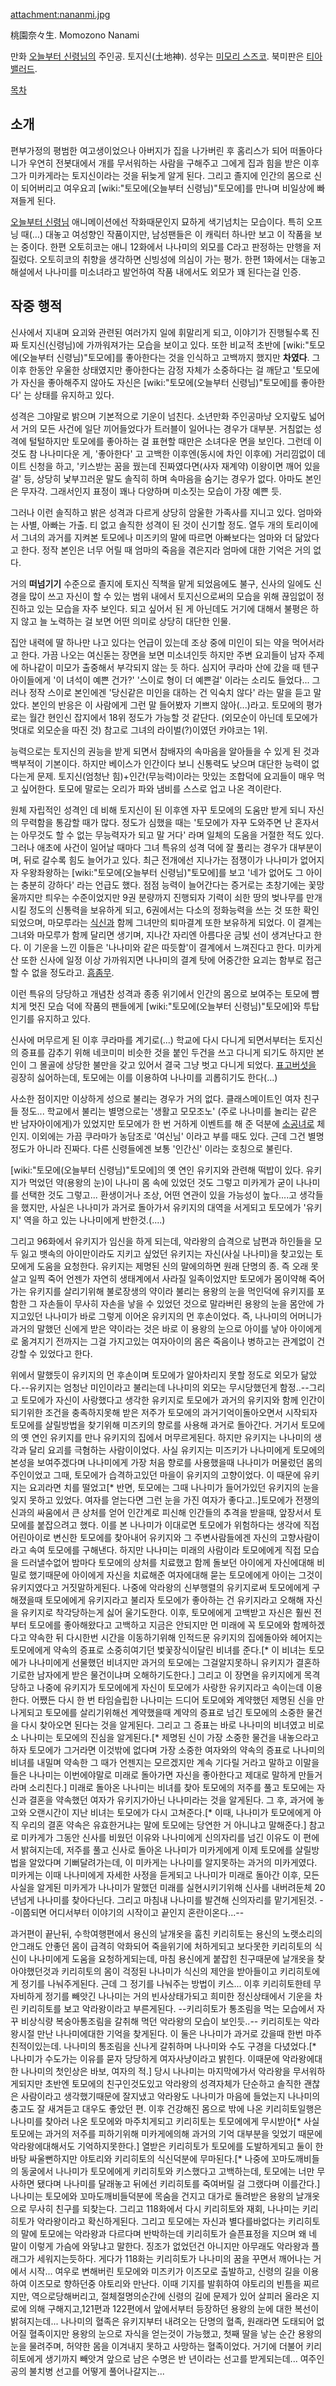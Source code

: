 attachment:nananmi.jpg

桃園奈々生. Momozono Nanami

만화 [[오늘부터 신령님]]의 주인공. 토지신(土地神). 
성우는 [[미모리 스즈코]]. 북미판은 [[티아 밸러드]].

[[목차]]
== 소개 ==
편부가정의 평범한 여고생이었으나 아버지가 집을 나가버린 후 홈리스가 되어 떠돌아다니가 우연히 전봇대에서 개를 무서워하는 사람을 구해주고 그에게 집과 힘을 받은 이후 그가 미카게라는 토지신이라는 것을 뒤늦게 알게 된다. 그리고 졸지에 인간의 몸으로 신이 되어버리고 여우요괴 [wiki:"토모에(오늘부터 신령님)"토모에]를 만나며 비일상에 빠져들게 된다. 

[[오늘부터 신령님]] 애니메이션에선 작화때문인지 묘하게 색기넘치는 모습이다. 특히 오프닝 때(…)
대놓고 여성향인 작품이지만, 남성팬들은 이 캐릭터 하나만 보고 이 작품을 보는 중이다. 한편 오토히코는 애니 12화에서 나나미의 외모를 C라고 판정하는 만행을 저질렀다. 오토히코의 취향을 생각하면 신빙성에 의심이 가는 평가. 한편 1화에서는 대놓고 해설에서 나나미를 미소녀라고 발언하여 작품 내에서도 외모가 꽤 된다는걸 인증.

== 작중 행적 ==
신사에서 지내며 요괴와 관련된 여러가지 일에 휘말리게 되고, 이야기가 진행될수록 진짜 토지신(신령님)에 가까워져가는 모습을 보이고 있다. 또한 비교적 초반에 [wiki:"토모에(오늘부터 신령님)"토모에]를 좋아한다는 것을 인식하고 고백까지 했지만 '''차였다'''. 그 이후 한동안 우울한 상태였지만 좋아한다는 감정 자체가 소중하다는 걸 깨닫고 '토모에가 자신을 좋아해주지 않아도 자신은 [wiki:"토모에(오늘부터 신령님)"토모에]를 좋아한다' 는 상태를 유지하고 있다.

성격은 그야말로 밝으며 기본적으로 기운이 넘친다. 소년만화 주인공마냥 오지랖도 넓어서 거의 모든 사건에 일단 끼어들었다가 트러블이 일어나는 경우가 대부분. 거침없는 성격에 털털하지만 토모에를 좋아하는 걸 표현할 때만은 소녀다운 면을 보인다. 그런데 이것도 참 나나미다운 게, '좋아한다' 고 고백한 이후엔(동시에 차인 이후에) 거리낌없이 데이트 신청을 하고, '키스받는 꿈을 꿨는데 진짜였다면(사자 재계약) 이왕이면 깨어 있을걸' 등, 상당히 낯부끄러운 말도 솔직히 하며 속마음을 숨기는 경우가 없다. 아마도 본인은 무자각. 그래서인지 표정이 꽤나 다양하며 미소짓는 모습이 가장 예쁜 듯.

그러나 이런 솔직하고 밝은 성격과 다르게 상당히 암울한 가족사를 지니고 있다. 엄마와는 사별, 아빠는 가출. 티 없고 솔직한 성격이 된 것이 신기할 정도. 열두 개의 토리이에서 그녀의 과거를 지켜본 토모에나 미즈키의 말에 따르면 아빠보다는 엄마와 더 닮았다고 한다. 정작 본인은 너무 어릴 때 엄마의 죽음을 겪은지라 엄마에 대한 기억은 거의 없다. 

거의 '''떠넘기기''' 수준으로 졸지에 토지신 직책을 맡게 되었음에도 불구, 신사의 일에도 신경을 많이 쓰고 자신이 할 수 있는 범위 내에서 토지신으로써의 모습을 위해 끊임없이 정진하고 있는 모습을 자주 보인다. 되고 싶어서 된 게 아닌데도 거기에 대해서 불평은 하지 않고 늘 노력하는 걸 보면 어떤 의미로 상당히 대단한 인물.

집안 내력에 딸 하나만 나고 있다는 언급이 있는데 조상 중에 미인이 되는 약을 먹어서라고 한다. 가끔 나오는 여신돋는 장면을 보면 미소녀인듯 하지만 주변 요괴들이 남자 주제에 하나같이 미모가 출중해서 부각되지 않는 듯 하다. 심지어 쿠라마 산에 갔을 때 텐구 아이들에게 '이 녀석이 예쁜 건가?' '스이로 형이 더 예쁜걸' 이라는 소리도 들었다... 그러나 정작 스이로 본인에겐 '당신같은 미인을 대하는 건 익숙치 않다' 라는 말을 듣고 말았다. 본인의 반응은 이 사람에게 그런 말 들어봤자 기쁘지 않아(...)라고. 토모에의 평가로는 월간 현인신 잡지에서 18위 정도가 가능할 것 같단다. (외모순이 아닌데 토모에가 멋대로 외모순을 따진 것) 참고로 그녀의 라이벌(?)이였던 카야코는 1위.
 
능력으로는 토지신의 권능을 받게 되면서 참배자의 속마음을 알아들을 수 있게 된 것과 백부적이 기본이다. 하지만 베이스가 인간이다 보니 신통력도 낮으며 대단한 능력이 없다는게 문제. 토지신(엄청난 힘)+인간(무능력)이라는 맛있는 조합덕에 요괴들이 매우 먹고 싶어한다. 토모에 말로는 오리가 파와 냄비를 스스로 업고 나온 격이란다. 

원체 자립적인 성격인 데 비해 토지신이 된 이후엔 자꾸 토모에의 도움만 받게 되니 자신의 무력함을 통감할 때가 많다. 정도가 심했을 때는 '토모에가 자꾸 도와주면 난 혼자서는 아무것도 할 수 없는 무능력자가 되고 말 거다' 라며 일체의 도움을 거절한 적도 있다. 그러나 애초에 사건이 일어날 때마다 그녀 특유의 성격 덕에 잘 풀리는 경우가 대부분이며, 뒤로 갈수록 힘도 늘어가고 있다. 최근 전개에선 지나가는 점쟁이가 나나미가 없어지자 우왕좌왕하는 [wiki:"토모에(오늘부터 신령님)"토모에]를 보고 '네가 없어도 그 아이는 충분히 강하다' 라는 언급도 했다. 점점 능력이 늘어간다는 증거로는 초창기에는 꽃망울까지만 틔우는 수준이었지만 9권 분량까지 진행되자 기력이 쇠한 땅의 벚나무를 만개시킬 정도의 신통력을 보유하게 되고, 6권에서는 다소의 정화능력을 쓰는 것 또한 확인되었으며, 마모루라는 [[식신]]과 함께 그녀만의 퇴마결계 또한 보유하게 되었다. 이 결계는 그녀와 마모루가 함께 달리면 생기며, 지나간 자리엔 아름다운 금빛 선이 생겨난다고 한다. 이 기운을 느낀 이들은 '나나미와 같은 따듯함'이 결계에서 느껴진다고 한다. 미카게 산 또한 신사에 일정 이상 가까워지면 나나미의 결계 탓에 어중간한 요괴는 함부로 접근할 수 없을 정도라고. [[흠좀무]].

이런 특유의 당당하고 개념찬 성격과 종종 위기에서 인간의 몸으로 보여주는 토모에 뺨치게 멋진 모습 덕에 작품의 팬들에게 [wiki:"토모에(오늘부터 신령님)"토모에]와 투탑 인기를 유지하고 있다.

신사에 머무르게 된 이후 쿠라마를 계기로(...) 학교에 다시 다니게 되면서부터는 토지신의 증표를 감추기 위해 네코미미 비슷한 것을 붙인 두건을 쓰고 다니게 되기도 하지만 본인이 그 몰골에 상당한 불만을 갖고 있어서 결국 그냥 벗고 다니게 되었다. [[표고버섯]]을 굉장히 싫어하는데, 토모에는 이를 이용하여 나나미를 괴롭히기도 한다(...)

사소한 점이지만 이상하게 성으로 불리는 경우가 거의 없다. 클래스메이트인 여자 친구들 정도... 학교에서 불리는 별명으로는 '생활고 모모조노' (주로 나나미를 놀리는 같은 반 남자아이에게)가 있었지만 토모에가 한 번 거하게 이벤트를 해 준 덕분에 [[소공녀]]로 체인지. 이외에는 가끔 쿠라마가 농담조로 '여신님' 이라고 부를 때도 있다. 근데 그건 별명 정도가 아니라 진짜다. 다른 신령들에겐 보통 '인간신' 이라는 호칭으로 불린다. 

[wiki:"토모에(오늘부터 신령님)"토모에]의 옛 연인 유키지와 관련해 떡밥이 있다. 유키지가 먹었던 약(용왕의 눈)이 나나미 몸 속에 있었던 것도 그렇고 미카게가 굳이 나나미를 선택한 것도 그렇고... 환생이거나 조상, 어떤 연관이 있을 가능성이 높다....고 생각들을 했지만, 사실은 나나미가 과거로 돌아가서 유키지의 대역을 서게되고 토모에가 '유키지' 역을 하고 있는 나나미에게 반한것.(....)

그리고 96화에서 유키지가 임신을 하게 되는데, 악라왕의 습격으로 남편과 하인들을 모두 잃고 뱃속의 아이만이라도 지키고 싶었던 유키지는 자신(사실 나나미)을 찾고있는 토모에게 도움을 요청한다. 유키지는 제명된 신의 말에의하면 원래 단명의 종. 즉 오래 못살고 일찍 죽어 언젠가 자연히 생태계에서 사라질 일족이었지만 토모에가 몸이약해 죽어가는 유키지를 살리기위해 불로장생의 약이라 불리는 용왕의 눈을 먹인덕에 유키지를 포함한 그 자손들이 무사히 자손을 낳을 수 있었던 것으로 말라버린 용왕의 눈을 몸안에 가지고있던 나나미가 바로 그렇게 이어온 유키지의 먼 후손이었다. 즉, 나나미의 어머니가 과거의 말했던 신에게 받은 약이라는 것은 바로 이 용왕의 눈으로 아이를 낳아 아이에게로 옮겨지기 전까지는 그걸 가지고있는 여자아이의 몸은 죽음이나 병하고는 관계없이 건강할 수 있었다고 한다.

위에서 말했듯이 유키지의 먼 후손이며 토모에가 알아차리지 못할 정도로 외모가 닮았다.--유키지는 엄청난 미인이라고 불리는데 나나미의 외모는 무시당했던게 함정..--그리고 토모에가 자신이 사랑했다고 생각한 유키지로 토모에가 과거의 유키지와 함께 인간이 되기위한 조건을 충족하지못해 받은 저주가 토모에의 과거기억이돌아오면서 시작되자 토모에를 살릴방법을 찾기위해 미즈키의 향로를 사용해 과거로 돌아간다. 거기서 토모에의 옛 연인 유키지를 만나 유키지의 집에서 머무르게된다. 하지만 유키지는 나나미의 생각과 달리 요괴를 극혐하는 사람이이었다. 사실 유키지는 미즈키가 나나미에게 토모에의 본성을 보여주겠다며 나나미에게 가장 처음 향로를 사용했을때 나나미가 머물렀던 몸의 주인이었고 그때, 토모에가 습격하고있던 마을이 유키지의 고향이었다. 이 때문에 유키지는 요괴라면 치를 떨었고[* 반면, 토모에는 그때 나나미가 들어가있던 유키지의 눈을 잊지 못하고 있었다. 여자를 얻는다면 그런 눈을 가진 여자가 좋다고..]토모에가  전쟁의 신과의 싸움에서 큰 상처를 얻어 인간계로 피신해 인간들의 추격을 받을때, 앞장서서 토모에를 붙잡으려고 했다. 이를 본 나나미가 이대로면 토모에가 위험하다는 생각에 직접 어린아이로 변신한 토모에를 찾아내어 유키지와 그 주변사람들에겐 자신의 고향사람이라고 속여 토모에를 구해낸다. 하지만 나나미는 미래의 사람이라 토모에에게 직접 모습을 드러낼수없어 밤마다 토모에의 상처를 치료했고 함께 돌보던 아이에게 자신에대해 비밀로 했기때문에 아이에게 자신을 치료해준 여자에대해 묻는 토모에에게 아이는 그것이 유키지였다고 거짓말하게된다. 나중에 악라왕의 신부행렬의 유키지로써 토모에에게 구해졌을때 토모에에게 유키지라고 불리자 토모에가 좋아하는 건 유키지라고 오해해 자신을 유키지로 착각당하는게 싫어 울기도한다. 이후, 토모에에게 고백받고 자신은 훨씬 전부터 토모에를 좋아해왔다고 고백하고 지금은 안되지만 먼 미래에 꼭 토모에와 함께하겠다고 약속한 뒤 다시한번 시간을 이동하기위해 인적드문 유키지의 집에돌아와 헤어지는 토모에에게 약속의 증표로 소중히여기던 벛꽃장식이달린 비녀를 준다.[* 이 비녀는 토모에가 나나미에게 선물했던 비녀지만 과거의 토모에는 그걸알지못하니 유키지가 결혼하기로한 남자에게 받은 물건이냐며 오해하기도한다.] 그리고 이 장면을 유키지에게 목격당하고 나중에 유키지가 토모에에게 자신이 토모에가 사랑한 유키지라고 속이는데 이용한다. 어쨌든 다시 한 번 타임슬립한 나나미는 드디어 토모에와 계약했던 제명된 신을 만나게되고 토모에를 살리기위해선 계약했을때 계약의 증표로 넘긴 토모에의 소중한 물건을 다시 찾아오면 된다는 것을 알게된다. 그리고 그 증표는 바로 나나미의 비녀였고 비로소 나나미는 토모에의 진심을 알게된다.[* 제명된 신이 가장 소중한 물건을 내놓으라고 하자 토모에가 그거라면 이것밖에 없다며 가장 소중한 여자와의 약속의 증표로 나나미의 비녀를 내밀며 약속한 그 때가 언젠지는 모르겠지만 계속 기다릴 거라고 말하고 이말을들은 나나미는 이번에야말로 미래로 돌아가면 자신을 좋아한다고 제대로 말하게 만들거라며 소리친다.] 미래로 돌아온 나나미는 비녀를 찾아 토모에의 저주를 풀고 토모에는 자신과 결혼을 약속했던 여자가 유키지가아닌 나나미라는 것을 알게된다. 그 후, 과거에 놓고와 오랜시간이 지난 비녀는 토모에가 다시 고쳐준다.[* 이때, 나나미가 토모에에게 아직 우리의 결혼 약속은 유효한거냐는 말에 토모에는 당연한 거 아니냐고 말해준다.]
참고로 미카게가 그동안 신사를 비웠던 이유와 나나미에게 신의자리를 넘긴 이유도 이 편에서 밝혀지는데, 저주를 풀고 신사로 돌아온 나나미가 미카게에게 이제 토모에를 살릴방법을 알았다며 기뻐달려가는데, 이 미카게는 나나미를 알지못하는 과거의 미카게였다. 미카게는 이때 나나미에게 자세한 사정을 듣게되고 나나미가 미래로 돌아간 이후, 모든 사실을 알게된 미카게가 나나미가 말했던 미래를 실현시키기위해 신사를 내버려둔체 20년넘게 나나미를 찾아다닌다. 그리고 마침내 나나미를 발견해 신의자리를 맡기게된것. --이쯤되면 어디서부터 이야기의 시작이고 끝인지 혼란이온다...--

과거편이 끝난뒤, 수학여행편에서 용신의 날개옷을 훔친 키리히토는 용신의 노랫소리의 안그래도 안좋던 몸이 급격히 악화되어 죽을위기에 처하게되고 보다못한 키리히토의 식신이 나나미에게 도움을 요청하게되는데, 마침 용신에게 붙잡힌 친구때문에 날개옷을 찾아야했던것과 키리히토의 몸이 걱정된 나나미가 식신의 제안을 받아들이고 키리히토에게 정기를 나눠주게된다. 근데 그 정기를 나눠주는 방법이 키스... 이후 키리히토한테 무자비하게 정기를 빼앗긴 나나미는 거의 빈사상태가되고 희미한 정신상태에서 기운을 차린 키리히토를 보고 악라왕이라고 부른게된다. --키리히토가 통조림을 먹는 모습에서 자꾸 비상식량 복숭아통조림을 갈취해 먹던 악라왕의 모습이 보인듯..-- 키리히토는 악라왕시절 만난 나나미에대한 기억을 찾게된다. 
이 둘은 나나미가 과거로 갔을때 한번 마주친적이있는데. 나나미의 통조림을 신나게 갈취하며 나나미와 수도 구경을 다녔었다.[* 나나미가 수도가는 이유를 묻자 당당하게 여자사냥이라고 밝힌다. 이때문에 악라왕에대한 나나미의 첫인상은 바보, 여자의 적.] 당시 나나미는 마지막에가서 악라왕을 무서워하게되지만 초반엔 토모에의 친구인것도있고 악라왕의 성격자체가 단순하고 솔직한 괜찮은 사람이라고 생각했기때문에 잘지냈고 악라왕도 나나미가 마음에 들었는지 나나미의 충고도 잘 새겨듣고 대우도 좋았던 편. 
이후 건강해진 몸으로 밖에 나온 키리히토일행은 나나미를 찾아러 나온 토모에와 마주치게되고 키리히토는 토모에에게 무시받아[* 사실 토모에는 과거의 저주를 피하기위해 미카게에의해 과거의 기억 대부분을 잊었기 때문에 악라왕에대해서도 기억하지못한다.] 열받은 키리히토가 토모에를 도발하게되고 둘이 한바탕 싸울뻔하지만 야토리와 키리히토의 식신덕분에 무마된다.[* 나중에 꼬마도깨비들의 동굴에서 나나미가 토모에에게 키리히토와 키스했다고 고백하는데, 토모에는 너만 무사하면 됐다며 나나미를 달래놓고 뒤에선 키리히토를 죽여버릴 걸 그랬다며 이를간다.]
나나미는 토모에와 꼬마도깨비들덕분에 목숨을 건지고 대가로 돌려받은 용왕의 날개옷으로 무사히 친구를 되찾는다.
그리고 118화에서 다시 키리히토와 재회, 나나미는 키리히토가 악라왕이라고 확신하게된다. 그리고 토모에는 자신과 별다를바없다는 키리히토의 말에 토모에는 악라왕과 다르다며 반박하는데 키리히토가 슬픈표정을 지으며 왜 네 말이 이렇게 가슴에 와닿냐고 말한다. 징조가 없었던건 아니지만 아무래도 악라왕과 플래그가 세워지는듯하다. 게다가 118화는 키리히토가 나나미의 꿈을 꾸면서 깨어나는 거에서 시작...
여우로 변해버린 토모에와 미즈키가 이즈모로 출발하고, 신령의 길을 이용하여 이즈모로 향하던중 야토리와 만난다. 이때 기지를 발휘하여 야토리의 빈틈을 찌르지만, 역으로당해버리고, 절체절명의순간에 신령의 길에 문제가 있어 살피러 올라온 지로에 의해 구해지고,121편과 122편에서  앞에서부터 등장하던 용왕의 눈에 대한 복선이 밝혀지는데...
나나미의 혈족은 유키지부터 내려오는 단명의 혈족, 원래라면 도태되어 없어질 혈족이지만 용왕의 눈으로 자식을 얻는것이 가능했고, 첫째 딸을 낳는 순간 용왕의 눈을 물려주며, 허약한 몸을 이겨내지 못하고 사망하는 혈족이었다. 거기에 더불어 키리히토에게 생기까지 빼앗겨 앞으로 남은 수명은 반 년이라는 선고를 받게되는데... 여주인공의 불치병 선고를 어떻게 풀어나갈지는...
